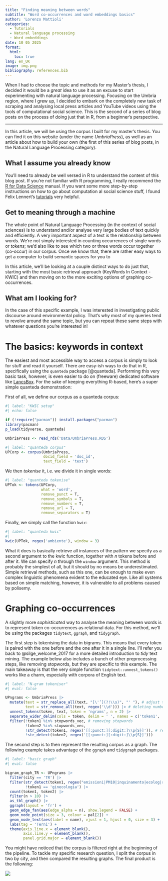 ```yaml
---
title: "Finding meaning between words"
subtitle: "Word co-occurrences and word embeddings basics"
author: 'Lorenzo Mattioli'
categories:
  - Tutorials
  - Natural language processing
  - Word embeddings
date: 10 05 2025
format:
  html:
    toc: true
lang: en_UK
image: img.png
bibliography: references.bib
---
```


When I had to choose the topic and methods for my Master's thesis, I decided it would be a *great* idea to use it as an excuse to start experimenting with natural language processing. Focusing on the Umbria region, where I grew up, I decided to embark on the completely new task of scraping and analysing local press articles and YouTube videos using the tools of computational social science. This is the second of a series of blog posts on the process of doing just that in R, from a beginner's perspective.

------------------------------------------------------------------------

In this article, we will be using the corpus I built for my master's thesis. You can find it on this website (under the name *UmbriaPress*), as well as an article about how to build your own (the first of this series of blog posts, in the Natural Language Processing category).

::: {.callout-warning collapse="true"}
# What I assume you already know

You'll need to already be well versed in R to understand the content of this blog post. If you're not familiar with R programming, I really recommend the [R for Data Science](https://r4ds.hadley.nz) manual. If you want some more step-by-step instructions on how to go about computation al social science stuff, I found Felix Lennert's [tutorials](https://bookdown.org/f_lennert/toolbox-quarto-book/) very helpful.
:::

## Get to meaning through a machine

The whole point of Natural Language Processing (in the context of social sciences) is to understand and/or analyse very large bodies of text quickly and efficiently. A very important aspect of a text is the relationship between words. We're not simply interested in counting occurrences of single words or *tokens*; we'd also like to see which two or three words occur together (co-occur) in our corpus. Once we know that, there are rather easy ways to get a computer to build semantic spaces for you to

In this article, we'll be looking at a couple distinct ways to do just that, starting with the most basic retrieval approach (KeyWords In Context - KWIC) and then moving on to the more exciting options of graphing co-occurrences.

## What am I looking for?

In the case of this specific example, I was interested in investigating public discourse around environmental policy. That's why most of my queries tend to revolve around the same topic, but you can repeat these same steps with whatever questions you're interested in!

# The basics: keywords in context

The easiest and most accessible way to access a corpus is simply to look for stuff and read it yourself. There are easy-ish ways to do that in R, specifically using the `quanteda` package [@quanteda]. Performing this very basic task, however, is even easier to do on (freeware) dedicated software like [LancsBox](https://lancsbox.lancs.ac.uk). For the sake of keeping everything R-based, here's a super simple quanteda demonstration:

First of all, we define our corpus as a quanteda corpus:

```r
#| label: "KWIC setup"
#| echo: false

if (!require("pacman")) install.packages("pacman")
library(pacman)
p_load(tidyverse, quanteda)

UmbriaPress <- read_rds('Data/UmbriaPress.RDS')
```

```r
#| label: "quanteda corpus"
UPCorp <- corpus(UmbriaPress,
                 docid_field = 'doc_id',
                 text_field = 'text')

```

We then *tokenise* it, i.e. we divide it in single words:

```r
#| label: "quanteda tokenise"
UPTok <- tokens(UPCorp,
                what = 'word',
                remove_punct = T,
                remove_symbols = T,
                remove_numbers = T,
                remove_url = T,
                remove_separators = T)
```

Finally, we simply call the function `kwic`:

```r
#| label: "quanteda kwic"
#| 
kwic(UPTok, regex('ambiente'), window = 3)

```

What it does is basically retrieve all instances of the pattern we specify as a second argument to the kwic function, together with *n* tokens before and after it. We can specify *n* through the `window` argument. This method is probably the simplest of all, but it should by no means be underestimated. Simple retrieval methods, such as this one, can be enough to make even complex linguistic phenomena evident to the educated eye. Like all systems based on simple matching, however, it is vulnerable to all problems caused by polisemy.

# Graphing co-occurrences

A slightly more *sophisticated* way to analyse the meaning between words is to represent token co-occurrences as relational data. For this method, we'll be using the packages `tidytext`, `ggraph`, and `tidygraph`.

The first step is tokenising the data in bigrams. This means that every token is paired with the one before and the one after it in a single line. I'll refer you back to @silge_welcome_2017 for a more detailed introduction to *tidy* text mining. The example below also includes a bunch of other preprocessing steps, like removing stopwords, but they are specific to this example. The main takeaway is that the very simple function `tidytext::unnest_tokens()` works like a charm, especially with corpora of English text.

```r
#| label: "N-gram tokeniser"
#| eval: false

UPngrams <- UmbriaPress |> 
  mutate(text = str_replace_all(text, "[\'’](?!\\s)", "' "), # adjust tokeniser for Italian
         text = str_remove_all(text, regex('\\d'))) |> # deleting numbers
  unnest_tokens(token, text, token = 'ngrams', n = 2) |> 
  separate_wider_delim(cols = token, delim = ' ', names = c('token1', 'token2')) |> 
  filter(!token1 %in% stopwords_vec, # removing stopwords
         !token2 %in% stopwords_vec,
         !str_detect(token1, regex('[[:punct:][:digit:]\\p{S}]')), # removing punctuation/artifacts
         !str_detect(token2, regex('[[:punct:][:digit:]\\p{S}]')))
```

The second step is to then represent the resulting corpus as a graph. The following example takes advantage of the `ggraph` and `tidygraph` packages.

```r
#| label: "basic graph"
#| eval: false

bigram_graph_TR <- UPngrams |> 
  filter(city == 'TR') |> 
  filter(str_detect(token1, regex("emissioni|PM10|inquinamento|ecolog|riuso|ecosistem|rifiuti|inceneritor", ignore_case = T)),
         !token1 == 'ginecologia') |> 
  count(token1, token2) |> 
  filter(n > 10) |> 
  as_tbl_graph() |> 
  ggraph(layout = 'fr') +
  geom_edge_fan(aes(edge_alpha = n), show.legend = FALSE) +
  geom_node_point(size = 3, colour = pal[2]) +
  geom_node_text(aes(label = name), vjust = 1, hjust = 0, size = 3) +
  labs(tag = 'Terni') +
  theme(axis.line.x = element_blank(),
        axis.line.y = element_blank(),
        panel.grid.major = element_blank())
```

You might have noticed that the corpus is filtered right at the beginning of the pipeline. To tackle my specific research question, I split the corpus in two by city, and then compared the resulting graphs. The final product is the following:

![](bigram_graph.png)
